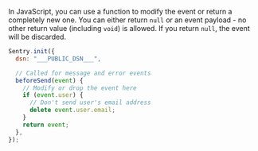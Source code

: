 In JavaScript, you can use a function to modify the event or return a completely new one.
You can either return `null` or an event payload - no other return value (including `void`) is allowed.
If you return `null`, the event will be discarded.

```javascript
Sentry.init({
  dsn: "___PUBLIC_DSN___",

  // Called for message and error events
  beforeSend(event) {
    // Modify or drop the event here
    if (event.user) {
      // Don't send user's email address
      delete event.user.email;
    }
    return event;
  },
});
```
